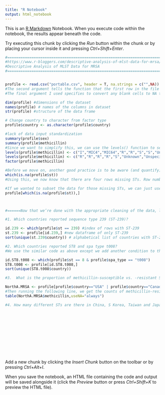 ```yaml
---
title: "R Notebook"
output: html_notebook
---
```


This is an [R Markdown](http://rmarkdown.rstudio.com) Notebook. When you execute code within the notebook, the results appear beneath the code. 

Try executing this chunk by clicking the *Run* button within the chunk or by placing your cursor inside it and pressing *Ctrl+Shift+Enter*. 

```r
#=======================================================================
#https://www.r-bloggers.com/descriptive-analysis-of-mlst-data-for-mrsa/
#Descriptive Analysis of MLST Data for MRSA
#=======================================================================


profile <- read.csv("portable.csv", header = T, na.strings = c("",NA))
#The second argument tells the function that the first row in the file contains the headers or column names.
#The final argument I used specifies to convert any blank cells to NA type so that R can just treat these as missing data.

dim(profile) #dimensions of the dataset
names(profile) # names of the columns in dataset
str(profile) #structure of the data frame

# Change country to character from factor type
profile$country <- as.character(profile$country)

#lack of data input standardization
summary(profile$sex)
summary(profile$methicillin)
#Since we want to simplify this, we can use the levels() function to set and rename the levels in this column. First, we’re gonna merge the lower and uppercase letters together (r will be R and s will be S)
levels(profile$methicillin) <- c("I","MIC4","MIC64","R","R","S","S","Unknown","Unspecified")
levels(profile$methicillin) <- c("R","R","R","R","S","Unknown","Unspecified")
factor(profile$methicillin)

#Before we move on, another good practice is to be aware (and quantify) missing values in each of the columns. Lets say we want to know how many missing sequence types (STs) are there? We can use the is.na() and which() together to figure out which rows are missing values under the st column.
which(is.na(profile$st))
#Using this, we now know that there are four rows missing STs. Row numbers 1596, 1897, 4602 and 4605.

#If we wanted to subset the data for those missing STs, we can just use square brackets “[]” to accomplish this.
profile[which(is.na(profile$st)),]



#======Now that we’re done with the appropriate cleaning of the data, let’s ask some (random) questions======#

#1. Which countries reported sequence type 239 (ST-239)?

id.239 <- which(profile$st == 239) #index of rows with ST-239
st.239 <- profile[id.239,] #new dataframe of only ST-239
sort(unique(st.239$country)) # alphabetical list of countries with ST-239

#2. Which countries reported ST8 and spa type t008?
#We use the similar code as above except we add another condition to the logic statement to specify the spa type.

id.ST8.t008 <- which(profile$st == 8 & profile$spa_type == "t008")
ST8.t008 <- profile[id.ST8.t008,]
sort(unique(ST8.t008$country))

#3.  What is the proportion of methicillin-susceptible vs. -resistant S. aureus reports are there in North America?

NorthA.MRSA <- profile[profile$country=="USA" | profile$country=="Canada",] #selection of North American countries
#Then running the following line, we get the counts of methicillin-resistant and methicillin-susceptible in North America.
table(NorthA.MRSA$methicillin,useNA="always")

#4. How many different STs are there in China, S Korea, Taiwan and Japan?













```

Add a new chunk by clicking the *Insert Chunk* button on the toolbar or by pressing *Ctrl+Alt+I*.

When you save the notebook, an HTML file containing the code and output will be saved alongside it (click the *Preview* button or press *Ctrl+Shift+K* to preview the HTML file).
